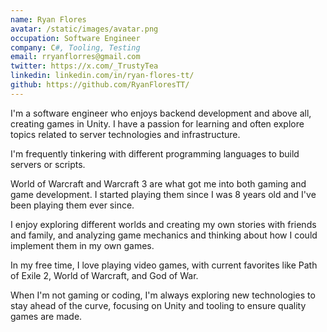 ```yaml
---
name: Ryan Flores
avatar: /static/images/avatar.png
occupation: Software Engineer
company: C#, Tooling, Testing
email: rryanflorres@gmail.com
twitter: https://x.com/_TrustyTea
linkedin: linkedin.com/in/ryan-flores-tt/
github: https://github.com/RyanFloresTT/
---
```


I'm a software engineer who enjoys backend development and above all, creating games in Unity. I have a passion for learning and often explore topics related to server technologies and infrastructure.

I'm frequently tinkering with different programming languages to build servers or scripts.

World of Warcraft and Warcraft 3 are what got me into both gaming and game development. I started playing them since I was 8 years old and I've been playing them ever since.

I enjoy exploring different worlds and creating my own stories with friends and family, and analyzing game mechanics and thinking about how I could implement them in my own games.

In my free time, I love playing video games, with current favorites like Path of Exile 2, World of Warcraft, and God of War.

When I'm not gaming or coding, I'm always exploring new technologies to stay ahead of the curve, focusing on Unity and tooling to ensure quality games are made.
